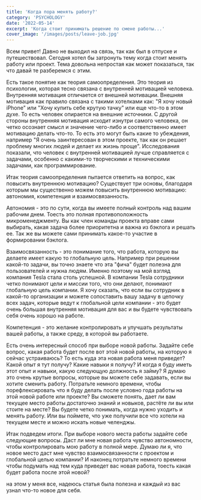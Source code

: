 ```yaml
---
title: 'Когда пора менять работу?'
category: 'PSYCHOLOGY'
date: '2022-05-14'
excerpt: 'Когда стоит принимать решение по смене работы...'
cover_image: '/images/posts/leave-job.jpg'
---
```


Всем привет! Давно не выходил на связь, так как был в отпуске и путешествовал. Сегодня хотел бы
затронуть тему когда стоит менять работу или проект. Тема довольна непростая как может показаться, так что давай те разберемся с этим.

Есть такое понятие как теория самоопределения. Это теория из психологии, которая тесно связана с внутренней мотивацией человека.
Внутренняя мотивация отличается от внешней мотивации. Внешняя мотивация как правило связана с такими хотелками как:
"Я хочу новый iPhone" или "Хочу купить себе крутую тачку" или еще что-то в этом духе. То есть человек опирается на внешние источники.
С другой стороны внутренняя мотивация исходит изнутри самого человека, он четко осознает смысл и значение чего-либо
и соответственно имеет мотивацию делать что-то. То есть это могут быть какие то убеждения, например "Я очень заинтересован в этом проекте,
так как он решает проблему многих людей и делает их жизнь проще". Исследования показали, что человек с внутренней мотивацией лучше справляется с задачами,
особенно с какими-то творческими и техническими задачами, как программирование.

Итак теория самоопределения пытается ответить на вопрос, как повысить внутреннюю мотивацию? Существует три основы, благодаря которым
мы существенно можем повысить внутреннюю мотивацию: автономия, компетенция и взаимосвязанность.

Автономия - это по сути, когда вы имеетe полный контроль над вашим рабочим днем. Тоесть это полная противоположность микроменеджменту.
Вы как член команды проекта вправе сами выбирать, какая задача более приоритетна и важна из бэклога и решать ее. Так же вы можете
сами принимать какое-то участие в формировании бэклога.

Взаимосвязанность - это понимание того, что работа, которую вы делаете имеет какую то глобальную цель. Например при решении какой-то задачи,
вы точно знаете что эта "фича" будет полезна для пользователей и нужна людям. Именно поэтому на мой взгляд компания Tesla стала столь успешной.
В компании Tesla сотрудники четко понимают цели и миссии того, что они делают, понимают глобальную цель компании.
Я хочу сказать, что если вы сотрудник в какой-то организации и можете сопоставить вашу задачу в цепочку всех задач, которые ведут к 
глобальной цели компании - это будет очень большая внутренняя мотивация для вас и вы будете чувствовать себя очень хорошо на работе.

Компетенция - это желание контролировать и улучшать результаты вашей работы, а также среду, в которой вы работаете.

Есть очень интересный способ при выборе новой работы. Задайте себе вопрос, какая работа будет после вот этой новой работы, на которую я сейчас устраиваюсь?
То есть куда эта новая работа меня приведет? Какой опыт я тут получу? Какие навыки я получу? И когда я буду иметь этот опыт и навыки, какую следующую должность я займу?
Я думаю это очень крутые вопросы, которые вы можете себе задавать, если вы хотите сменить работу. Потратьте немного времени, чтобы порефлексировать
что я буду делать после условно года работы на этой новой работе или проекте? Вы сможете понять, дает ли вам текущее место работы достаточно знаний и новыков, растёте ли вы или стоите на месте?
Вы будете четко понимать, когда нужно уходить и менять работу. Или вы поймете, что уже получили все что хотели на текущем месте и можно искать новые челенджы.

Итак подведем итоги. При выборе нового места работы задайте себе следующие вопросы.
Даст ли мне новая работа чувcтво автономности, чтобы контролировать мою работу в полной мере.
Думаю ли я, что новое место даст мне чувство взаимосвязанности с проектом и глобальной целью компании?
И наконец потратьте немного времени чтобы подумать над тем куда приведет вас новая работа, тоесть какая будет работа после этой новой?

на этом у меня все, надеюсь статья была полезна и каждый из вас узнал что-то новое для себя.
